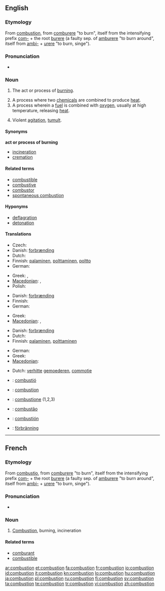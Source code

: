 {{wikipedia}}
==English==

===Etymology===
From {{etyl|fro}} [[#French|combustion]], from [[comburere]] "to burn", itself from the intensifying prefix [[com-]] + the root [[burere]] (a faulty sep. of [[amburere]] "to burn around", itself from [[ambi-]] + [[urere]] "to burn, singe").

===Pronunciation===
* {{audio|en-us-combustion.ogg|Audio (US)}}

===Noun===
{{en-noun}}

# {{chemistry}} The act or process of [[burn]]ing.
# A process where two [[chemical]]s are combined to produce [[heat]].
# A process wherein a [[fuel]] is combined with [[oxygen]], usually at high temperature, releasing [[heat]].
# {{figurative}} Violent [[agitation]], [[tumult]].

====Synonyms====
'''act or process of burning'''
* [[incineration]]
* [[cremation]]

====Related terms====
* [[combustible]]
* [[combustive]]
* [[combustor]]
* [[spontaneous combustion]]

====Hyponyms====
* [[deflagration]]
* [[detonation]]

====Translations====
{{trans-top|the act or process of burning}}
* Czech: {{t-|cs|spalování|n}}
* Danish: [[forbrænding]] {{c}}
* Dutch: {{t-|nl|verbranding|f}}
* Finnish: [[palaminen]], [[polttaminen]], [[poltto]]
* German: {{t+|de|Verbrennung|f}}
{{trans-mid}}
* Greek: {{t+|el|καύση|f|tr=káfsi|sc=Grek}}, {{t+|el|ανάφλεξη|f|tr=anáfleksi|sc=Grek}}
* [[Macedonian]]: {{t-|mk|согорување|n|tr=sogorúvanje|sc=Cyrl|xs=Macedonian}},  {{t|mk|горење|n|tr=górenje|sc=Cyrl|xs=Macedonian}}
* Polish: {{t|pl|spalanie|n}}
{{trans-bottom}}

{{trans-top|similar process where two chemicals are combined}}
* Danish: [[forbrænding]] {{c}}
* Finnish: {{t+|fi|palaminen}}
* German: {{t+|de|Verbrennung|f}}
{{trans-mid}}
* Greek: {{t+|el|καύση|f|tr=káfsi|sc=Grek}}
* [[Macedonian]]: {{t-|mk|согорување|n|tr=sogorúvanje|sc=Cyrl|xs=Macedonian}},  {{t|mk|палење|n|tr=pálenje|sc=Cyrl|xs=Macedonian}}
{{trans-bottom}}

{{trans-top|process wherein a fuel is combined with oxygen}}
* Danish: [[forbrænding]] {{c}}
* Dutch: {{t-|nl|verbranding|f}}
* Finnish: [[palaminen]], [[polttaminen]]
{{trans-mid}}
* German: {{t+|de|Verbrennung|f}}
* Greek: {{t+|el|καύση|f|tr=káfsi|sc=Grek}}
* [[Macedonian]]: {{t-|mk|согорување|n|tr=sogorúvanje|sc=Cyrl|xs=Macedonian}}
{{trans-bottom}}

{{trans-top|violent agitation, commotion}}
* Dutch: [[verhitte]] [[gemoederen]], [[commotie]]
{{trans-mid}}
{{trans-bottom}}

{{checktrans-top}}
* {{ttbc|Catalan}}: [[combustió]] {{f}}
* {{ttbc|French}}: [[#French|combustion]]
* {{ttbc|Italian}}: [[combustione]] {{f}} (1,2,3)
{{trans-mid}}
* {{ttbc|Portuguese}}: [[combustão]] {{m}}
* {{ttbc|Spanish}}: [[combustión]] {{f}}
* {{ttbc|Swedish}}: [[förbränning]]
{{trans-bottom}}

----

==French==

===Etymology===
From {{etyl|la}} [[combustio]], from [[comburere]] "to burn", itself from the intensifying prefix [[com-]] + the root [[burere]] (a faulty sep. of [[amburere]] "to burn around", itself from [[ambi-]] + [[urere]] "to burn, singe").

===Pronunciation===
* {{IPA|/kɔ̃.bys.sjɔ̃/|lang=fr}}

===Noun===
{{fr-noun|f}}

# [[#English|Combustion]], burning, incineration

====Related terms====
* [[comburant]] {{m}}
* [[combustible]]

[[ar:combustion]]
[[et:combustion]]
[[fa:combustion]]
[[fr:combustion]]
[[io:combustion]]
[[id:combustion]]
[[it:combustion]]
[[kn:combustion]]
[[lo:combustion]]
[[hu:combustion]]
[[ja:combustion]]
[[pl:combustion]]
[[ru:combustion]]
[[fi:combustion]]
[[sv:combustion]]
[[ta:combustion]]
[[te:combustion]]
[[tr:combustion]]
[[vi:combustion]]
[[zh:combustion]]